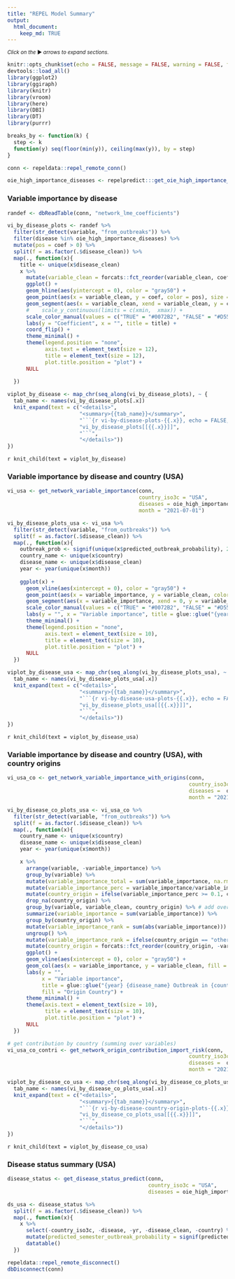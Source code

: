 ```yaml
---
title: "REPEL Model Summary"
output: 
  html_document:
    keep_md: TRUE
---
```


<small>_Click on the_ ▶ _︎arrows to expand sections._</small>

```r
knitr::opts_chunk$set(echo = FALSE, message = FALSE, warning = FALSE, fig.width = 7, fig.height = 5)
devtools::load_all()
library(ggplot2)
library(ggiraph)
library(knitr)
library(vroom)
library(here)
library(DBI)
library(DT)
library(purrr)

breaks_by <- function(k) {
  step <- k
  function(y) seq(floor(min(y)), ceiling(max(y)), by = step)
}

conn <- repeldata::repel_remote_conn()

oie_high_importance_diseases <- repelpredict:::get_oie_high_importance_diseases()

```

### Variable importance by disease
```r

randef <- dbReadTable(conn, "network_lme_coefficients")

vi_by_disease_plots <- randef %>%
  filter(str_detect(variable, "from_outbreaks")) %>%
  filter(disease %in% oie_high_importance_diseases) %>%
  mutate(pos = coef > 0) %>%
  split(f = as.factor(.$disease_clean)) %>% 
  map(., function(x){
    title <- unique(x$disease_clean)
    x %>%
      mutate(variable_clean = forcats::fct_reorder(variable_clean, coef)) %>%
      ggplot() +
      geom_hline(aes(yintercept = 0), color = "gray50") +
      geom_point(aes(x = variable_clean, y = coef, color = pos), size = 2) +
      geom_segment(aes(x = variable_clean, xend = variable_clean, y = coef, yend = 0, color = pos)) +
      #    scale_y_continuous(limits = c(xmin,  xmax)) +
      scale_color_manual(values = c("TRUE" = "#0072B2", "FALSE" = "#D55E00")) +
      labs(y = "Coefficient", x = "", title = title) +
      coord_flip() +
      theme_minimal() +
      theme(legend.position = "none",
            axis.text = element_text(size = 12),
            title = element_text(size = 12),
            plot.title.position = "plot") +
      NULL
    
  })

```

```r
viplot_by_disease <- map_chr(seq_along(vi_by_disease_plots), ~ {
  tab_name <- names(vi_by_disease_plots[.x])
  knit_expand(text = c("<details>",
                       "<summary>{{tab_name}}</summary>",
                       "```{r vi-by-disease-plots-{{.x}}, echo = FALSE, align = 'left'}", 
                       "vi_by_disease_plots[[{{.x}}]]",
                       "```",
                       "</details>"))
})
```
`r knit_child(text = viplot_by_disease)`

### Variable importance by disease and country (USA)
```r
vi_usa <- get_network_variable_importance(conn,
                                          country_iso3c = "USA",
                                          diseases = oie_high_importance_diseases,
                                          month = "2021-07-01")

vi_by_disease_plots_usa <- vi_usa %>%
  filter(str_detect(variable, "from_outbreaks")) %>%
  split(f = as.factor(.$disease_clean)) %>% 
  map(., function(x){
    outbreak_prob <- signif(unique(x$predicted_outbreak_probability), 2)
    country_name <- unique(x$country)
    disease_name <- unique(x$disease_clean)
    year <- year(unique(x$month))
    
    ggplot(x) +
      geom_vline(aes(xintercept = 0), color = "gray50") +
      geom_point(aes(x = variable_importance, y = variable_clean, color = pos), size = 2) +
      geom_segment(aes(x = variable_importance, xend = 0, y = variable_clean, yend = variable_clean, color = pos)) +
      scale_color_manual(values = c("TRUE" = "#0072B2", "FALSE" = "#D55E00")) +
      labs(y = "", x = "Variable importance", title = glue::glue("{year} {disease_name} Outbreak in {country_name} Variable Importance ({outbreak_prob} probability outbreak)")) +
      theme_minimal() +
      theme(legend.position = "none",
            axis.text = element_text(size = 10),
            title = element_text(size = 10),
            plot.title.position = "plot") +
      NULL
  })

```

```r
viplot_by_disease_usa <- map_chr(seq_along(vi_by_disease_plots_usa), ~ {
  tab_name <- names(vi_by_disease_plots_usa[.x])
  knit_expand(text = c("<details>",
                       "<summary>{{tab_name}}</summary>",
                       "```{r vi-by-disease-usa-plots-{{.x}}, echo = FALSE, align = 'left'}", 
                       "vi_by_disease_plots_usa[[{{.x}}]]",
                       "```",
                       "</details>"))
})
```
`r knit_child(text = viplot_by_disease_usa)`


### Variable importance by disease and country (USA), with country origins
```r
vi_usa_co <- get_network_variable_importance_with_origins(conn,
                                                          country_iso3c = "USA",
                                                          diseases =  oie_high_importance_diseases,
                                                          month = "2021-07-01")

vi_by_disease_co_plots_usa <- vi_usa_co %>%
  filter(str_detect(variable, "from_outbreaks")) %>%
  split(f = as.factor(.$disease_clean)) %>%
  map(., function(x){
    country_name <- unique(x$country)
    disease_name <- unique(x$disease_clean)
    year <- year(unique(x$month))

    x %>%
      arrange(variable, -variable_importance) %>%
      group_by(variable) %>%
      mutate(variable_importance_total = sum(variable_importance, na.rm = TRUE)) %>%
      mutate(variable_importance_perc = variable_importance/variable_importance_total) %>%
      mutate(country_origin = ifelse(variable_importance_perc >= 0.1, country_origin, "other")) %>%
      drop_na(country_origin) %>%
      group_by(variable, variable_clean, country_origin) %>% # add over other
      summarize(variable_importance = sum(variable_importance)) %>%
      group_by(country_origin) %>%
      mutate(variable_importance_rank = sum(abs(variable_importance))) %>%
      ungroup() %>%
      mutate(variable_importance_rank = ifelse(country_origin == "other", 0, variable_importance_rank)) %>%
      mutate(country_origin = forcats::fct_reorder(country_origin, -variable_importance_rank)) %>%
      ggplot() +
      geom_vline(aes(xintercept = 0), color = "gray50") +
      geom_col(aes(x = variable_importance, y = variable_clean, fill = country_origin)) +
      labs(y = "",
           x = "Variable importance",
           title = glue::glue("{year} {disease_name} Outbreak in {country_name} Variable Importance"),
           fill = "Origin Country") +
      theme_minimal() +
      theme(axis.text = element_text(size = 10),
            title = element_text(size = 10),
            plot.title.position = "plot") +
      NULL
  })

# get contribution by country (summing over variables)
vi_usa_co_contri <- get_network_origin_contribution_import_risk(conn,
                                                          country_iso3c = "USA",
                                                          diseases =  oie_high_importance_diseases,
                                                          month = "2021-07-01")

```

```r
viplot_by_disease_co_usa <- map_chr(seq_along(vi_by_disease_co_plots_usa), ~ {
  tab_name <- names(vi_by_disease_co_plots_usa[.x])
  knit_expand(text = c("<details>",
                       "<summary>{{tab_name}}</summary>",
                       "```{r vi-by-disease-country-origin-plots-{{.x}}, echo = FALSE, align = 'left'}",
                       "vi_by_disease_co_plots_usa[[{{.x}}]]",
                       "```",
                       "</details>"))
})
```
`r knit_child(text = viplot_by_disease_co_usa)`

### Disease status summary (USA)
```r
disease_status <- get_disease_status_predict(conn,
                                             country_iso3c = "USA",
                                             diseases = oie_high_importance_diseases)

ds_usa <- disease_status %>%
  split(f = as.factor(.$disease_clean)) %>% 
  map(., function(x){
    x %>% 
      select(-country_iso3c, -disease, -yr, -disease_clean, -country) %>% 
      mutate(predicted_semester_outbreak_probability = signif(predicted_semester_outbreak_probability, 2)) %>%
      datatable()
  })

```


```r
repeldata::repel_remote_disconnect()
dbDisconnect(conn)
```

